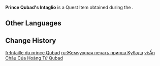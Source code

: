 {{Item Infobox
|id           = 120387
|image        = Item Prince Qubad's Intaglio.png
|type         = Quest Items
|quality      = 4
|memento      = Yes
|description  = An Intaglio that symbolizes the noble origins of Prince Qubad in the play. It should have been strung on a beaded chain and worn on the prince's chest, but a fated tragedy made the prince abandon it.<br>The blood-red jewel is a crystallization of the question Kaeya asked you &mdash; that age-old question about destiny.<br>There is no need to rush to answer. In the future, use what you see, touch, and feel to prove the answer within your soul.
|source1      = [[All the World's a Stage]]
}}
'''Prince Qubad's Intaglio''' is a Quest Item obtained during the {{Quest|All the World's a Stage}}.
<!--
==Location==
<gallery>

</gallery>
-->
==Other Languages==
{{Other Languages
|en      = Prince Qubad's Intaglio
|zhs     = 科巴德王子的印珠
|zhs_rm  = 
|zht     = 科巴德王子的印珠
|zht_rm  = 
|zh_tl   = 
|ja      = クバッド王子の印章
|ja_rm   = Kubaddo Ouji no Inshou
|ja_tl   = 
|ko      = 쿠바드 왕자의 인주
|ko_rm   = 
|ko_tl   = 
|es      = Perla grabada del príncipe Qubad
|es_tl   = Prince Qubad's Engraved Pearl
|fr      = Intaille du prince Qubad
|fr_tl   = Prince Qubad's Intaglio
|ru      = Жемчужная печать принца Кубада
|ru_tl   = 
|th      = ตราสัญลักษณ์ของเจ้าชาย Qubad
|th_rm   = 
|th_tl   = 
|vi      = Ấn Châu Của Hoàng Tử Qubad
|vi_tl   = 
|de      = Prinz Qubads Intaglio
|de_tl   = Prince Qubad's Intaglio
|id      = Permata Ukiran Milik Pangeran Qubad
|id_tl   = Prince Qubad's Carved Gem
|pt      = Calcografia do Príncipe Qubad
|pt_tl   = 
|tr      = Prens Qubad'ın Mührü
|tr_tl   = Prince Qubad's Seal
|it      = Gemma intagliata del principe Qubad
|it_tl   = 
}}

==Change History==
{{Change History|3.8}}

[[fr:Intaille du prince Qubad]]
[[ru:Жемчужная печать принца Кубада]]
[[vi:Ấn Châu Của Hoàng Tử Qubad]]